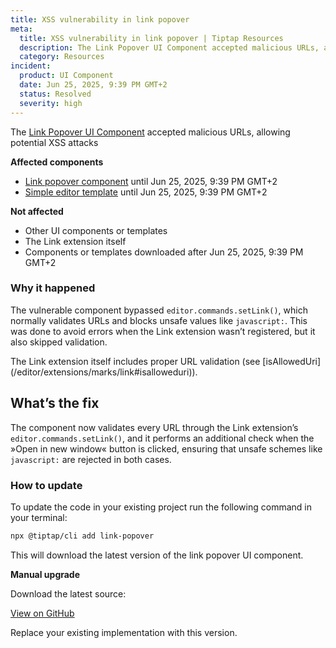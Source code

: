 ```yaml
---
title: XSS vulnerability in link popover
meta:
  title: XSS vulnerability in link popover | Tiptap Resources
  description: The Link Popover UI Component accepted malicious URLs, allowing potential XSS attacks.
  category: Resources
incident:
  product: UI Component
  date: Jun 25, 2025, 9:39 PM GMT+2
  status: Resolved
  severity: high
---
```


The [Link Popover UI Component](/ui-components/components/link-popover) accepted malicious URLs, allowing potential XSS attacks

**Affected components**
- [Link popover component](/ui-components/components/link-popover) until Jun 25, 2025, 9:39 PM GMT+2
- [Simple editor template](/ui-components/templates/simple-editor) until Jun 25, 2025, 9:39 PM GMT+2

**Not affected**

- Other UI components or templates
- The Link extension itself
- Components or templates downloaded after Jun 25, 2025, 9:39 PM GMT+2

### Why it happened
The vulnerable component bypassed `editor.commands.setLink()`, which normally validates URLs and blocks unsafe values like `javascript:`. This was done to avoid errors when the Link extension wasn’t registered, but it also skipped validation.

<Callout title="Note" variant="info">
The Link extension itself includes proper URL validation (see [isAllowedUri](/editor/extensions/marks/link#isalloweduri)).
</Callout>

## What’s the fix
The component now validates every URL through the Link extension’s `editor.commands.setLink()`, and it performs an additional check when the »Open in new window« button is clicked, ensuring that unsafe schemes like `javascript:` are rejected in both cases.

### How to update

To update the code in your existing project run the following command in your terminal:

```bash
npx @tiptap/cli add link-popover
```

This will download the latest version of the link popover UI component.

**Manual upgrade**

Download the latest source:

[View on GitHub](https://github.com/ueberdosis/tiptap-ui-components/blob/main/apps/web/src/components/tiptap-ui/link-popover/link-popover.tsx)

Replace your existing implementation with this version.